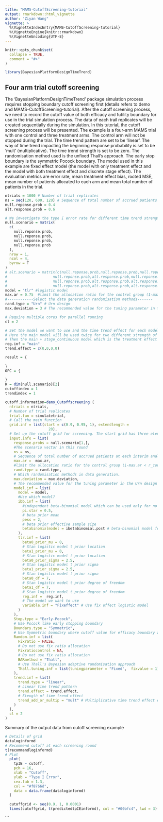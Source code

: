 ```yaml
---
title: "MAMS-CutoffScreening-tutorial"
output: rmarkdown::html_vignette
author: "Ziyan Wang"
vignette: >
  %\VignetteIndexEntry{MAMS-CutoffScreening-tutorial}
  %\VignetteEngine{knitr::rmarkdown}
  %\VignetteEncoding{UTF-8}
---
```


```r
knitr::opts_chunk$set(
  collapse = TRUE,
  comment = "#>"
)
```

```r
library(BayesianPlatformDesignTimeTrend)
```
## Four arm trial cutoff screening

The 'BayesianPlatformDesignTimeTrend' package simulation process requires stopping boundary cutoff screening first (details refers to demo \code{\link{demo_Cutoffscreening}} and MAMS-CutoffScreening-tutorial). After the cutoff screening process, we need to record the cutoff value of both efficacy and futility boundary for use in the trial simulation process. The data of each trail replicates will be created sequentially during the simulation. 
In this tutorial, the cutoff screening process will be presented. The example is a four-arm MAMS trial with one control and three treatment arms. The control arm will not be stopped during the trial. The time trend pattern are set to be 'linear'. The way of time trend impacting the beginning response probability is set to be 'mult' (multiplicative). The time trend strength is set to be zero. The randomisation method used is the unfixed Thall's approach. The early stop boundary is the symmetric Pocock boundary. The model used in this example are fixed effect model (the model with only treatment effect and the model with both treatment effect and discrete stage effect). The evaluation metrics are error rate, mean treatment effect bias, rooted MSE, mean number of patients allocated to each arm and mean total number of patients in the trial.

```r

ntrials = 1000 # Number of trial replicates
ns = seq(120, 600, 120) # Sequence of total number of accrued patients at each interim analysis
null.reponse.prob = 0.4
alt.response.prob = 0.6

# We investigate the type I error rate for different time trend strength
null.scenario = matrix(
  c(
    null.reponse.prob,
    null.reponse.prob,
    null.reponse.prob,
    null.reponse.prob
  ),
  nrow = 1,
  ncol = 4,
  byrow = T
)
# alt.scenario = matrix(c(null.reponse.prob,null.reponse.prob,null.reponse.prob,null.reponse.prob,
#                     null.reponse.prob,alt.response.prob,null.reponse.prob,null.reponse.prob,
#                     null.reponse.prob,alt.response.prob,alt.response.prob,null.reponse.prob,
#                     null.reponse.prob,alt.response.prob,alt.response.prob,alt.response.prob), nrow=3, ncol = 4,byrow=T)
model = "tlr" #logistic model
max.ar = 0.75  #limit the allocation ratio for the control group (1-max.ar < r_control < max.ar)
#------------Select the data generation randomisation methods-------
rand.type = "Urn" # Urn design
max.deviation = 3 # The recommended value for the tuning parameter in the Urn design

# Require multiple cores for parallel running
cl = 2

# Set the model we want to use and the time trend effect for each model used.
# Here the main model will be used twice for two different strength of time trend c(0,0,0,0) and c(1,1,1,1) to investigate how time trend affect the evaluation metrics in BAR setting.
# Then the main + stage_continuous model which is the treatment effect + stage effect model will be applied for strength equal c(1,1,1,1) to investigate how the main + stage effect model improve the evaluation metrics.
reg.inf = "main"
trend.effect = c(0,0,0,0)

result = {
  
}
OPC = {
  
}
K = dim(null.scenario)[2]
cutoffindex = 1
trendindex = 1

cutoff.information=demo_Cutoffscreening (
  ntrials = ntrials,
  # Number of trial replicates
  trial.fun = simulatetrial,
  # Call the main function
  grid.inf = list(start = c(0.9, 0.95, 1), extendlength =
                    20),
  # Set up the cutoff grid for screening. The start grid has three elements. The extended grid has fifteen cutoff value under investigation
  input.info = list(
    response.probs = null.scenario[1,],
    #The scenario vector in this round
    ns = ns,
    # Sequence of total number of accrued patients at each interim analysis
    max.ar =  max.ar,
    #limit the allocation ratio for the control group (1-max.ar < r_control < max.ar)
    rand.type = rand.type,
    # Which randomisation methods in data generation.
    max.deviation = max.deviation,
    # The recommended value for the tuning parameter in the Urn design
    model.inf = list(
      model = model,
      #Use which model?
      ibb.inf = list(
        #independent beta-binomial model which can be used only for no time trend simulation
        pi.star = 0.5,
        # beta prior mean
        pess = 2,
        # beta prior effective sample size
        betabinomialmodel = ibetabinomial.post # beta-binomial model for posterior estimation
      ),
      tlr.inf = list(
        beta0_prior_mu = 0,
        # Stan logistic model t prior location
        beta1_prior_mu = 0,
        # Stan logistic model t prior location
        beta0_prior_sigma = 2.5,
        # Stan logistic model t prior sigma
        beta1_prior_sigma = 2.5,
        # Stan logistic model t prior sigma
        beta0_df = 7,
        # Stan logistic model t prior degree of freedom
        beta1_df = 7,
        # Stan logistic model t prior degree of freedom
        reg.inf =  reg.inf,
        # The model we want to use
        variable.inf = "Fixeffect" # Use fix effect logistic model
      )
    ),
    Stop.type = "Early-Pocock",
    # Use Pocock like early stopping boundary
    Boundary.type = "Symmetric",
    # Use Symmetric boundary where cutoff value for efficacy boundary and futility boundary sum up to 1
    Random.inf = list(
      Fixratio = FALSE,
      # Do not use fix ratio allocation
      Fixratiocontrol = NA,
      # Do not use fix ratio allocation
      BARmethod = "Thall",
      # Use Thall's Bayesian adaptive randomisation approach
      Thall.tuning.inf = list(tuningparameter = "Fixed",  fixvalue = 1) # Specified the tunning parameter value for fixed tuning parameter
    ),
    trend.inf = list(
      trend.type = "linear",
      # Linear time trend pattern
      trend.effect = trend.effect,
      # Stength of time trend effect
      trend_add_or_multip = "mult" # Multiplicative time trend effect on response probability
    )
  ),
  cl = 2
)

```

Summary of the output data from cutoff screening example

```r
# Details of grid
dataloginformd
# Recommend cutoff at each screening round
t(recommandloginformd)
# Plot
  plot(
    tpIE ~ cutoff,
    pch = 16,
    xlab = "Cutoff",
    ylab = "Type I Error",
    cex.lab = 1.3,
    col = "#f8766d",
    data = data.frame(dataloginformd)
  )
  
  cutoffgrid <- seq(0.9, 1, 0.0001)
  lines(cutoffgrid, t(predictedtpIEinformd), col = "#00bfc4", lwd = 3)
```
```
